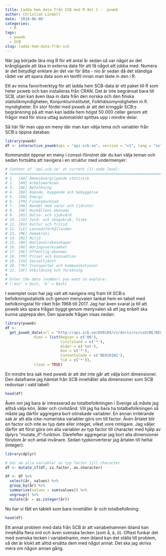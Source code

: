 ```yaml
---
title: Ladda hem data från SCB med R del 1 -  pxweb
author: Christian Lindell
date: '2018-06-08'
categories:
  - R
tags:
  - pxweb
  - SCB
slug: ladda-hem-data-från-scb
---
```


När jag började lära mig R för ett antal år sedan så var något av det krångligaste att läsa in externa data för att få något att jobba med. Numera är det betydligt enklare än det var för åtta - nio år sedan då det ständiga rådet var att spara data som en textfil innan man läste in den i R.

Ett av mina favoritverktyg för att ladda hem SCB-data är ett paket till R som heter pxweb och kan installeras från CRAN. Det är inte begränsat bara till SCB, utan kan även läsa in data från den norska och den finska statistikmyndigheten, Konjunkturinstitutet, Folkhälsomyndigheten m.fl. myndigheter. En stor fördel med pxweb är att det kringgår SCB:s begränsning på att man kan ladda hem högst 50 000 celler genom att frågor med för stora uttag automatiskt splittas upp i mindre delar.

Så här får man upp en meny där man kan välja tema och variabler från SCB:s öppna databas:
  

```r

library(pxweb)
df <- interactive_pxweb(api = "api.scb.se", version = "v1", lang = "sv")

```


Kommandot öppnar en meny i consol-fönstret där du kan välja teman och sedan fortsätta att navigera i en struktur med undermenyer:


```r

# Content of 'api.scb.se' at current (1) node level:
# =====================================================================
# 1.  [AA] Ämnesövergripande statistik
# 2.  [AM] Arbetsmarknad
# 3.  [BE] Befolkning
# 4.  [BO] Boende, byggande och bebyggelse
# 5.  [EN] Energi
# 6.  [FM] Finansmarknad
# 7.  [HA] Handel med varor och tjänster
# 8.  [HE] Hushållens ekonomi
# 9.  [HS] Hälso- och sjukvård
# 10. [JO] Jord- och skogsbruk, fiske
# 11. [KU] Kultur och fritid
# 12. [LE] Levnadsförhållanden
# 13. [ME] Demokrati
# 14. [MI] Miljö
# 15. [NR] Nationalräkenskaper
# 16. [NV] Näringsverksamhet
# 17. [OE] Offentlig ekonomi
# 18. [PR] Priser och konsumtion
# 19. [SO] Socialtjänst
# 20. [TK] Transporter och kommunikationer
# 21. [UF] Utbildning och forskning
# 
# Enter the data (number) you want to explore:
# ('esc' = Quit, 'b' = Back) 

```


I exemplet ovan har jag valt att navigera mig fram till SCB:s befolkningsstatistik och genom menyvalen tankat hem en tabell med befolkningstal för riket från 1968 till 2017. Jag har även svarat ja till att pxweb ska spara frågan byggt genom menyvalen så att jag enkelt ska kunna upprepa den. Den sparade frågan visas nedan:


```r

library(pxweb)
df <- 
  get_pxweb_data(url = "http://api.scb.se/OV0104/v1/doris/sv/ssd/BE/BE0101/BE0101A/BefolkningNy",
             dims = list(Region = c('00'),
                         Civilstand = c('*'),
                         Alder = c('tot'),
                         Kon = c('*'),
                         ContentsCode = c('BE0101N1'),
                         Tid = c('*')),
             clean = TRUE)
```


En mindre bra sak med pxweb är att det inte går att välja bort dimensioner. Den dataframe jag hämtat från SCB innehåller alla dimensioner som SCB redovisar i vald tabell:


```r
head(df)
```


 Även om jag bara är intresserad av totalbefolkningen i Sverige så måste jag alltså välja kön, ålder och civilstånd. Vill jag ha bara ha totalbefolkningen så måste jag därför aggregera bort oönskade variabler. En annan irriterande sak är att alla icke-numeriska variabler görs om till factor. Även årtalet blir en factor och inte av typ date eller integer, vilket vore rimligare. Jag väljer därför att först göra om alla variabler av typ factor till character med hjälp av dplyrs "mutate_if"-funktion. Därefefter aggregerar jag bort alla dimensioner förutom år och antal invånare. Sedan typkonverterar jag årtalen till heltal (integer):
 
 
```r

library(dplyr)

# Gör om alla variabler av typ factor till character
df <- mutate_if(df, is.factor, as.character)

df <- df %>%
  select(år, values) %>%
  group_by(år) %>%
  summarise(values = sum(values)) %>%
  ungroup() %>%
  mutate(år = as.integer(år))

```
 
 
 Nu har vi fått en tablell som bara innehåller år och totalbefolkning:
 
```r
head(df)
```

Ett annat problem med data från SCB är att variabelnamnen ibland kan innehålla flera ord och även svenska tecken (som å, ä, ö). Oftast funkar det med svenska tecken i variabelnamn, men ibland kan det ställa till problem, så det är klokt att alltid ersätta dem med något annat. Det ska jag skriva mera om någon annan gång.
  
  
  
  


